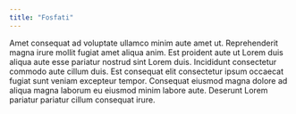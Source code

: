 ```yaml
---
title: "Fosfati"
---
```


Amet consequat ad voluptate ullamco minim aute amet ut. Reprehenderit magna irure mollit fugiat amet aliqua anim. Est proident aute ut Lorem duis aliqua aute esse pariatur nostrud sint Lorem duis. Incididunt consectetur commodo aute cillum duis. Est consequat elit consectetur ipsum occaecat fugiat sunt veniam excepteur tempor. Consequat eiusmod magna dolore ad aliqua magna laborum eu eiusmod minim labore aute. Deserunt Lorem pariatur pariatur cillum consequat irure.
